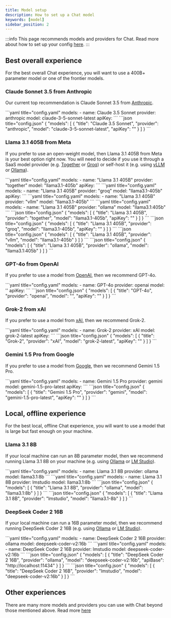 ```yaml
---
title: Model setup
description: How to set up a Chat model
keywords: [model]
sidebar_position: 2
---
```



:::info
This page recommends models and providers for Chat. Read more about how to set up your config [here](../reference.md).
:::

## Best overall experience

For the best overall Chat experience, you will want to use a 400B+ parameter model or one of the frontier models.

### Claude Sonnet 3.5 from Anthropic

Our current top recommendation is Claude Sonnet 3.5 from [Anthropic](../customize/model-providers/top-level/anthropic.mdx).

<Tabs groupId="config-example">
  <TabItem value="yaml" label="YAML">
  ```yaml title="config.yaml"
  models:
    - name: Claude 3.5 Sonnet
      provider: anthropic
      model: claude-3-5-sonnet-latest
      apiKey: <YOUR_ANTHROPIC_API_KEY>
  ```
  </TabItem>
  <TabItem value="json" label="JSON">
  ```json title="config.json"
  {
    "models": [
      {
        "title": "Claude 3.5 Sonnet",
        "provider": "anthropic",
        "model": "claude-3-5-sonnet-latest",
        "apiKey": "<YOUR_ANTHROPIC_API_KEY>"
      }
    ]
  }
  ```
  </TabItem>
</Tabs>

### Llama 3.1 405B from Meta

If you prefer to use an open-weight model, then Llama 3.1 405B from Meta is your best option right now. You will need to decide if you use it through a SaaS model provider (e.g. [Together](../customize/model-providers/more/together.mdx) or [Groq](../customize/model-providers/more/groq.mdx)) or self-host it (e.g. using [vLLM](../customize/model-providers//more/vllm.mdx) or [Ollama](../customize/model-providers/top-level/ollama.mdx)).

<Tabs groupId="config-example">
  <TabItem value="yaml" label="YAML">
    <Tabs groupId="providers">
        <TabItem value="Together">
        ```yaml title="config.yaml"
        models:
          - name: "Llama 3.1 405B"
            provider: "together"
            model: "llama3.1-405b"
            apiKey: <YOUR_TOGETHER_API_KEY>
        ```
        </TabItem>
        <TabItem value="Groq">
        ```yaml title="config.yaml"
        models:
          - name: "Llama 3.1 405B"
            provider: "groq"
            model: "llama3.1-405b"
            apiKey: <YOUR_GROQ_API_KEY>
        ```
        </TabItem>
        <TabItem value="vLLM">
        ```yaml title="config.yaml"
        models:
          - name: "Llama 3.1 405B"
            provider: "vllm"
            model: "llama3.1-405b"
        ```
        </TabItem>
        <TabItem value="Ollama">
        ```yaml title="config.yaml"
        models:
          - name: "Llama 3.1 405B"
            provider: "ollama"
            model: "llama3.1:405b"
        ```
        </TabItem>
    </Tabs>
  </TabItem>
  <TabItem value="json" label="JSON">
    <Tabs groupId="providers">
        <TabItem value="Together">
        ```json title="config.json"
        {
          "models": [
            {
              "title": "Llama 3.1 405B",
              "provider": "together",
              "model": "llama3.1-405b",
              "apiKey": "<YOUR_TOGETHER_API_KEY>"
            }
          ]
        }
        ```
        </TabItem>
        <TabItem value="Groq">
        ```json title="config.json"
        {
          "models": [
            {
              "title": "Llama 3.1 405B",
              "provider": "groq",
              "model": "llama3.1-405b",
              "apiKey": "<YOUR_GROQ_API_KEY>"
            }
          ]
        }
        ```
        </TabItem>
        <TabItem value="vLLM">
        ```json title="config.json"
        {
          "models": [
            {
              "title": "Llama 3.1 405B",
              "provider": "vllm",
              "model": "llama3.1-405b"
            }
          ]
        }
        ```
        </TabItem>
        <TabItem value="Ollama">
        ```json title="config.json"
        {
          "models": [
            {
              "title": "Llama 3.1 405B",
              "provider": "ollama",
              "model": "llama3.1:405b"
            }
          ]
        }
        ```
        </TabItem>
    </Tabs>
  </TabItem>
</Tabs>

### GPT-4o from OpenAI

If you prefer to use a model from [OpenAI](../customize/model-providers/top-level/openai.mdx), then we recommend GPT-4o.

<Tabs groupId="config-example">
  <TabItem value="yaml" label="YAML">
  ```yaml title="config.yaml"
  models:
    - name: GPT-4o
      provider: openai
      model: ''
      apiKey: <YOUR_OPENAI_API_KEY>
  ```
  </TabItem>
  <TabItem value="json" label="JSON">
  ```json title="config.json"
  {
    "models": [
      {
        "title": "GPT-4o",
        "provider": "openai",
        "model": "",
        "apiKey": "<YOUR_OPENAI_API_KEY>"
      }
    ]
  }
  ```
  </TabItem>
</Tabs>

### Grok-2 from xAI

If you prefer to use a model from [xAI](../customize/model-providers/top-level/xAI.mdx), then we recommend Grok-2.

<Tabs groupId="config-example">
  <TabItem value="yaml" label="YAML">
  ```yaml title="config.yaml"
  models:
    - name: Grok-2
      provider: xAI
      model: grok-2-latest
      apiKey: <YOUR_XAI_API_KEY>
  ```
  </TabItem>
  <TabItem value="json" label="JSON">
  ```json title="config.json"
  {
    "models": [
      {
        "title": "Grok-2",
        "provider": "xAI",
        "model": "grok-2-latest",
        "apiKey": "<YOUR_XAI_API_KEY>"
      }
    ]
  }
  ```
  </TabItem>
</Tabs>

### Gemini 1.5 Pro from Google

If you prefer to use a model from [Google](../customize/model-providers/top-level/gemini.mdx), then we recommend Gemini 1.5 Pro.

<Tabs groupId="config-example">
  <TabItem value="yaml" label="YAML">
  ```yaml title="config.yaml"
  models:
    - name: Gemini 1.5 Pro
      provider: gemini
      model: gemini-1.5-pro-latest
      apiKey: <YOUR_GEMINI_API_KEY>
  ```
  </TabItem>
  <TabItem value="json" label="JSON">
  ```json title="config.json"
  {
    "models": [
      {
        "title": "Gemini 1.5 Pro",
        "provider": "gemini",
        "model": "gemini-1.5-pro-latest",
        "apiKey": "<YOUR_GEMINI_API_KEY>"
      }
    ]
  }
  ```
  </TabItem>
</Tabs>

## Local, offline experience

For the best local, offline Chat experience, you will want to use a model that is large but fast enough on your machine.

### Llama 3.1 8B

If your local machine can run an 8B parameter model, then we recommend running Llama 3.1 8B on your machine (e.g. using [Ollama](../customize/model-providers/top-level/ollama.mdx) or [LM Studio](../customize/model-providers/more/lmstudio.mdx)).

<Tabs groupId="config-example">
  <TabItem value="yaml" label="YAML">
    <Tabs groupId="providers">
      <TabItem value="Ollama">
      ```yaml title="config.yaml"
      models:
        - name: Llama 3.1 8B
          provider: ollama
          model: llama3.1:8b
      ```
      </TabItem>
      <TabItem value="LM Studio">
      ```yaml title="config.yaml"
      models:
        - name: Llama 3.1 8B
          provider: lmstudio
          model: llama3.1:8b
      ```
      </TabItem>
    </Tabs>
  </TabItem>
  <TabItem value="json" label="JSON">
    <Tabs groupId="providers">
      <TabItem value="Ollama">
      ```json title="config.json"
      {
        "models": [
          {
            "title": "Llama 3.1 8B",
            "provider": "ollama",
            "model": "llama3.1:8b"
          }
        ]
      }
      ```
      </TabItem>
      <TabItem value="LM Studio">
      ```json title="config.json"
      {
        "models": [
          {
            "title": "Llama 3.1 8B",
            "provider": "lmstudio",
            "model": "llama3.1-8b"
          }
        ]
      }
      ```
      </TabItem>
    </Tabs>
  </TabItem>
</Tabs>

### DeepSeek Coder 2 16B

If your local machine can run a 16B parameter model, then we recommend running DeepSeek Coder 2 16B (e.g. using [Ollama](../customize/model-providers/top-level/ollama.mdx) or [LM Studio](../customize/model-providers/more/lmstudio.mdx)).

<Tabs groupId="config-example">
  <TabItem value="yaml" label="YAML">
    <Tabs groupId="providers">
        <TabItem value="Ollama">
        ```yaml title="config.yaml"
        models:
          - name: DeepSeek Coder 2 16B
            provider: ollama
            model: deepseek-coder-v2:16b
        ```
        </TabItem>
        <TabItem value="LM Studio">
        ```yaml title="config.yaml"
        models:
          - name: DeepSeek Coder 2 16B
            provider: lmstudio
            model: deepseek-coder-v2:16b
        ```
        </TabItem>
    </Tabs>
  </TabItem>
  <TabItem value="json" label="JSON">
    <Tabs groupId="providers">
      <TabItem value="Ollama">
      ```json title="config.json"
      {
        "models": [
          {
            "title": "DeepSeek Coder 2 16B",
            "provider": "ollama",
            "model": "deepseek-coder-v2:16b",
            "apiBase": "http://localhost:11434"
          }
        ]
      }
      ```
      </TabItem>
      <TabItem value="LM Studio">
      ```json title="config.json"
      {
        "models": [
          {
            "title": "DeepSeek Coder 2 16B",
            "provider": "lmstudio",
            "model": "deepseek-coder-v2:16b"
          }
        ]
      }
      ```
      </TabItem>
    </Tabs>
  </TabItem>
</Tabs>

## Other experiences

There are many more models and providers you can use with Chat beyond those mentioned above. Read more [here](../customize/model-roles/chat.md)
